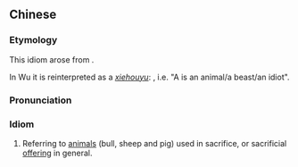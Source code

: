 {{also|猪头三牲}}
==Chinese==
{{zh-forms|s=猪头三牲|type=211}}

===Etymology===
This idiom arose from {{zh-l|豬頭|pig head}}.

In Wu it is reinterpreted as a ''[[歇後語|xiehouyu]]'': {{lang|zh|[[豬頭三]]──牲}}, i.e. "A {{lang|zh|豬頭三}} is an animal/a beast/an idiot".

===Pronunciation===
{{zh-pron
|m=zhūtóusānshēng
|c=zyu1 tau4 saam1 sang1
|cat=id
}}

===Idiom===
{{zh-idiom}}

# Referring to [[animals]] (bull, sheep and pig) used in sacrifice, or sacrificial [[offering]] in general.